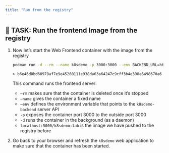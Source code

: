 ```yaml
---
title: "Run from the registry"
---
```


## 🚀 TASK: Run the frontend Image from the registry

1.  Now let’s start the Web Frontend container with the image from the registry
    
    
    ```bash       
    podman run -d --rm --name k8sdemo -p 3000:3000 --env BACKEND_URL=http://k8sdemo-backend:3000/api --network shared  $(minikube ip):5000/k8sdemo:lab
    ```

    ```output   
    > b6e46d8bd60978af7e9e45260111e938da63a64247c9cff3b4e398a6498670a6

    ```

    This command runs the frontend server:

    *   `–rm` makes sure that the container is deleted once it’s stopped
    *   `–name` gives the container a fixed name
    *   `–env` defines the environment variable that points to the `k8sdemo-backend` server API
    *   `-p` exposes the container port 3000 to the outside port 3000
    *   `-d` runs the container in the background (as a daemon)
    *   `localhost:5000/k8sdemo:lab` is the image we have pushed to the registry before


2.  Go back to your browser and refresh the `k8sdemo` web application to make sure that the container has been started.
